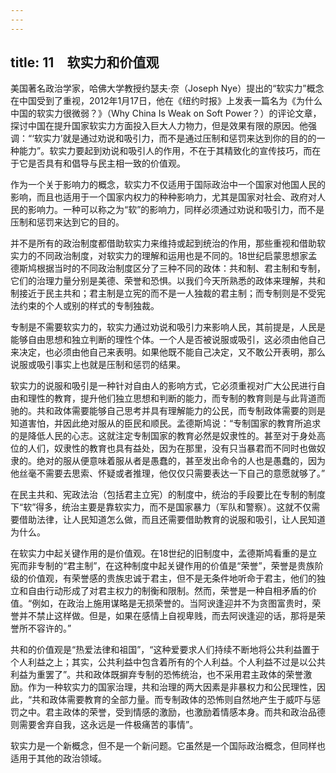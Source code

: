```yaml
---
---
---
```

title: 11　软实力和价值观
---




美国著名政治学家，哈佛大学教授约瑟夫·奈（Joseph Nye）提出的“软实力”概念在中国受到了重视，2012年1月17日，他在《纽约时报》上发表一篇名为《为什么中国的软实力很微弱？》（Why China Is Weak on Soft Power？）的评论文章，探讨中国在提升国家软实力方面投入巨大人力物力，但是效果有限的原因。他强调：“‘软实力’就是通过劝说和吸引力，而不是通过压制和惩罚来达到你的目的的一种能力”。软实力要起到劝说和吸引人的作用，不在于其精致化的宣传技巧，而在于它是否具有和倡导与民主相一致的价值观。

作为一个关于影响力的概念，软实力不仅适用于国际政治中一个国家对他国人民的影响，而且也适用于一个国家内权力的种种影响力，尤其是国家对社会、政府对人民的影响力。一种可以称之为“软”的影响力，同样必须通过劝说和吸引力，而不是压制和惩罚来达到它的目的。

并不是所有的政治制度都借助软实力来维持或起到统治的作用，那些重视和借助软实力的不同政治制度，对软实力的理解和运用也是不同的。18世纪启蒙思想家孟德斯鸠根据当时的不同政治制度区分了三种不同的政体：共和制、君主制和专制，它们的治理力量分别是美德、荣誉和恐惧。以我们今天所熟悉的政体来理解，共和制接近于民主共和；君主制是立宪的而不是一人独裁的君主制；而专制则是不受宪法约束的个人或别的样式的专制独裁。

专制是不需要软实力的，软实力通过劝说和吸引力来影响人民，其前提是，人民是能够自由思想和独立判断的理性个体。一个人是否被说服或吸引，这必须由他自己来决定，也必须由他自己来表明。如果他既不能自己决定，又不敢公开表明，那么说服或吸引事实上也就是压制和惩罚的结果。

软实力的说服和吸引是一种针对自由人的影响方式，它必须重视对广大公民进行自由和理性的教育，提升他们独立思想和判断的能力，而专制的教育则是与此背道而驰的。共和政体需要能够自己思考并具有理解能力的公民，而专制政体需要的则是知道害怕，并因此绝对服从的臣民和顺民。孟德斯鸠说：“专制国家的教育所追求的是降低人民的心志。这就注定专制国家的教育必然是奴隶性的。甚至对于身处高位的人们，奴隶性的教育也具有益处，因为在那里，没有只当暴君而不同时也做奴隶的。绝对的服从便意味着服从者是愚蠢的，甚至发出命令的人也是愚蠢的，因为他丝毫不需要去思索、怀疑或者推理，他仅仅只需要表达一下自己的意愿就够了。”

在民主共和、宪政法治（包括君主立宪）的制度中，统治的手段要比在专制的制度下“软”得多，统治主要是靠软实力，而不是国家暴力（军队和警察）。这就不仅需要借助法律，让人民知道怎么做，而且还需要借助教育的说服和吸引，让人民知道为什么。

在软实力中起关键作用的是价值观。在18世纪的旧制度中，孟德斯鸠看重的是立宪而非专制的“君主制”，在这种制度中起关键作用的价值是“荣誉”，荣誉是贵族阶级的价值观，有荣誉感的贵族忠诚于君主，但不是无条件地听命于君主，他们的独立和自由行动形成了对君主权力的制衡和限制。然而，荣誉是一种自相矛盾的价值。“例如，在政治上施用谋略是无损荣誉的。当阿谀逢迎并不为贪图富贵时，荣誉并不禁止这样做。但是，如果在感情上自视卑贱，而去阿谀逢迎的话，那将是荣誉所不容许的。”

共和的价值观是“热爱法律和祖国”，“这种爱要求人们持续不断地将公共利益置于个人利益之上；其实，公共利益中包含着所有的个人利益。个人利益不过是以公共利益为重罢了”。共和政体既摒弃专制的恐怖统治，也不采用君主政体的荣誉激励。作为一种软实力的国家治理，共和治理的两大因素是非暴权力和公民理性，因此，“共和政体需要教育的全部力量。而专制政体的恐怖则自然地产生于威吓与惩罚之中。君主政体的荣誉，受到情感的激励，也激励着情感本身。而共和政治品德则需要舍弃自我，这永远是一件极痛苦的事情”。

软实力是一个新概念，但不是一个新问题。它虽然是一个国际政治概念，但同样也适用于其他的政治领域。